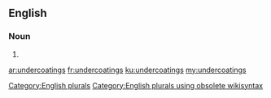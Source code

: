 ==English==

===Noun===
{{head|en}}

# {{plural of|undercoating}}

[[Category:English plurals]][[Category:English plurals using obsolete wikisyntax]]

[[ar:undercoatings]]
[[fr:undercoatings]]
[[ku:undercoatings]]
[[my:undercoatings]]